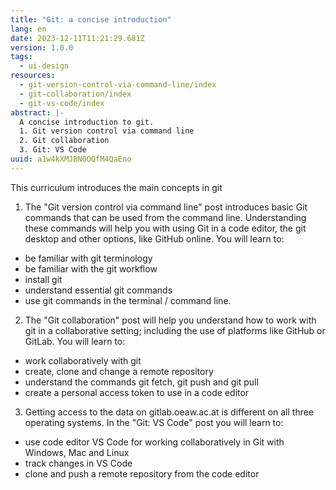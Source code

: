 ```yaml
---
title: "Git: a concise introduction"
lang: en
date: 2023-12-11T11:21:29.681Z
version: 1.0.0
tags:
  - ui-design
resources:
  - git-version-control-via-command-line/index
  - git-collaboration/index
  - git-vs-code/index
abstract: |-
  A concise introduction to git.
  1. Git version control via command line
  2. Git collaboration
  3. Git: VS Code
uuid: a1w4kXMJBN0OQfM4QaEno
---
```

This curriculum introduces the main concepts in git 

1. The "Git version control via command line" post introduces basic Git commands that can be used from the command line. Understanding these commands will help you with using Git in a code editor, the git desktop and other options, like GitHub online. You will learn to:
- be familiar with git terminology
- be familiar with the git workflow
- install git
- understand essential git commands
- use git commands in the terminal / command line. 

2. The "Git collaboration" post will help you understand how to work with git in a collaborative setting; including the use of platforms like GitHub or GitLab. You will learn to:
- work collaboratively with git
- create, clone and change a remote repository
- understand the commands git fetch, git push and git pull
- create a personal access token to use in a code editor

3. Getting access to the data on gitlab.oeaw.ac.at is different on all three operating systems. In the "Git: VS Code" post you will learn to:
- use code editor VS Code for working collaboratively in Git with Windows, Mac and Linux
- track changes in VS Code
- clone and push a remote repository from the code editor